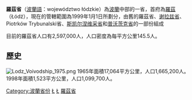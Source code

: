 {{Otheruses|羅茲省 (1919-1939)}}
{{Infobox Voivodeship
|name = Województwo łódzkie
|flag = Flag of Lodzkie.svg
|coat-of-arms =POL województwo łódzkie COA.svg
|location = Lódzkie in Poland.svg
|counties = Wojewodzkie lodzkie adm.png
|capital = [[羅茲|羅茲]]（Łódź）
|area = 18,219
|pop = 2,597,000 
|pop-year = 2003
|density = 142.5
|urban = 3
|land = 21
|gmina = 177
}}
'''羅茲省'''（[[波蘭語|波蘭語]]：województwo łódzkie）為[[波蘭|波蘭]]中部的一省，首府為[[罗兹_(波兰)|羅茲]]（Łódź），現在的管轄範圍為1999年1月1日所劃分，由舊的羅茲省、[[谢拉兹省|谢拉兹省]]、Piotrków Trybunalski省、[[斯凯尔涅维采|斯凯尔涅维采省]]和[[普沃茨克省|普沃茨克省]]的一部份組成

目前的羅茲省人口有2,597,000人，人口密度為每平方公里145.5人。

== 歷史 ==
{{Main|羅茲省 (1919-1939)}}
[[File:Lodz_Voivodship_1975.png|thumb]]
1965年面積17,064平方公里，人口1,665,200人。1998年面積1,523平方公里，人口1,099,700人。
<!--[[File:Herb_Lodzkie.gif|thumb]]

[[File:Flag_of_Lodzkie.svg|thumb]]--> 
{{Commonscat|Łódź Voivodeship}}
{{Authority control}}
{{波蘭行政區劃}}
{{Poland-stub}}
[[Category:波蘭省份|Category:波蘭省份]]
[[Category:波蘭省份_(1945-1975)|Ł]]
[[Category:波蘭省份_(1975-1998)|Ł]]
[[Category:羅茲省|]]